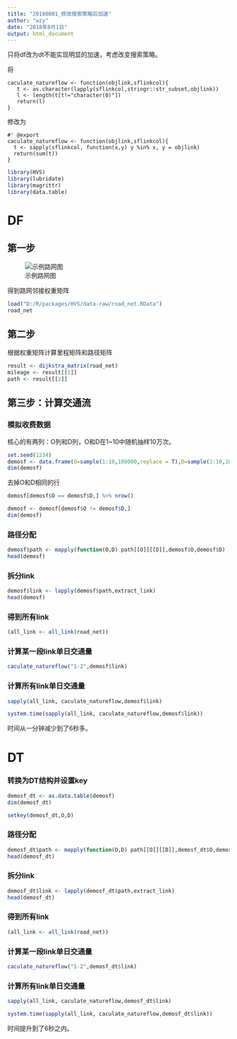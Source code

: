 ```yaml
---
title: "20180801_修改搜索策略后加速"
author: "wzy"
date: "2018年8月1日"
output: html_document
---
```


只将df改为dt不能实现明显的加速，考虑改变搜索策略。

将

```
caculate_natureflow <- function(objlink,sflinkcol){
   t <- as.character(lapply(sflinkcol,stringr::str_subset,objlink))
   l <- length(t[t!="character(0)"])
   return(l)
}
```

修改为

```
#' @export
caculate_natureflow <- function(objlink,sflinkcol){
  t <- sapply(sflinkcol, function(x,y) y %in% x, y = objlink)
  return(sum(t))
}
```
```r
library(HVS)
library(lubridate)
library(magrittr)
library(data.table)
```

# DF

## 第一步

![示例路网图](D:\R\packages\HVS\experiments\demomap2.png)

得到路网邻接权重矩阵

```r
load("D:/R/packages/HVS/data-raw/road_net.RData")
road_net
```

## 第二步

根据权重矩阵计算里程矩阵和路径矩阵

```r
result <- dijkstra_matrix(road_net)
mileage <- result[[1]]
path <- result[[2]]
```

## 第三步：计算交通流

### 模拟收费数据

核心的有两列：O列和D列，O和D在1~10中随机抽样10万次。

```r
set.seed(1234)
demosf <- data.frame(O=sample(1:10,100000,replace = T),D=sample(1:10,100000,replace = T))
dim(demosf)
```

去掉O和D相同的行

```r
demosf[demosf$O == demosf$D,] %>% nrow()
```

```r
demosf <- demosf[demosf$O != demosf$D,]
dim(demosf)
```

### 路径分配

```r
demosf$path <- mapply(function(O,D) path[[O]][[D]],demosf$O,demosf$D)
head(demosf)
```

### 拆分link

```r
demosf$link <- lapply(demosf$path,extract_link)
head(demosf)
```

### 得到所有link

```r
(all_link <- all_link(road_net))
```

### 计算某一段link单日交通量

```r
caculate_natureflow("1-2",demosf$link)
```

### 计算所有link单日交通量

```r
sapply(all_link, caculate_natureflow,demosf$link)
```

```r
system.time(sapply(all_link, caculate_natureflow,demosf$link))
```

时间从一分钟减少到了6秒多。

# DT

### 转换为DT结构并设置key

```r
demosf_dt <- as.data.table(demosf)
dim(demosf_dt)
```

```r
setkey(demosf_dt,O,D)
```

### 路径分配

```r
demosf_dt$path <- mapply(function(O,D) path[[O]][[D]],demosf_dt$O,demosf_dt$D)
head(demosf_dt)
```

### 拆分link

```r
demosf_dt$link <- lapply(demosf_dt$path,extract_link)
head(demosf_dt)
```

### 得到所有link

```r
(all_link <- all_link(road_net))
```

### 计算某一段link单日交通量

```r
caculate_natureflow("1-2",demosf_dt$link)
```

### 计算所有link单日交通量

```r
sapply(all_link, caculate_natureflow,demosf_dt$link)
```

```r
system.time(sapply(all_link, caculate_natureflow,demosf_dt$link))
```

时间提升到了6秒之内。
